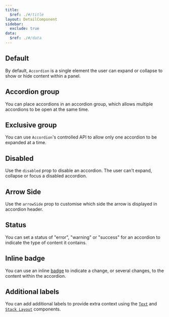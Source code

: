 ```yaml
---
title:
  $ref: ./#/title
layout: DetailComponent
sidebar:
  exclude: true
data:
  $ref: ./#/data
---
```


<LivePreviewControls>
<LivePreview componentName="accordion" exampleName="Default" >

## Default

By default, `Accordion` is a single element the user can expand or collapse to show or hide content within a panel.

</LivePreview>
<LivePreview componentName="accordion" exampleName="Group" displayName="Accordion Group">

## Accordion group

You can place accordions in an accordion group, which allows multiple accordions to be open at the same time.

</LivePreview>
<LivePreview componentName="accordion" exampleName="ExclusiveGroup">

## Exclusive group

You can use `Accordion`'s controlled API to allow only one accordion to be expanded at a time.

</LivePreview>
<LivePreview componentName="accordion" exampleName="Disabled" >

## Disabled

Use the `disabled` prop to disable an accordion. The user can't expand, collapse or focus a disabled accordion.

</LivePreview>
<LivePreview componentName="accordion" exampleName="ArrowSide" >

## Arrow Side

Use the `arrowSide` prop to customise which side the arrow is displayed in accordion header.

</LivePreview>
<LivePreview componentName="accordion" exampleName="Status" >

## Status

You can set a status of "error", "warning" or "success" for an accordion to indicate the type of content it contains.

</LivePreview>
<LivePreview componentName="accordion" exampleName="InlineBadge" >

## Inline badge

You can use an inline [badge](../badge) to indicate a change, or several changes, to the content within the accordion.

</LivePreview>
<LivePreview componentName="accordion" exampleName="AdditionalLabels" >

## Additional labels

You can add additional labels to provide extra context using the [`Text`](../text) and [`Stack Layout`](../stack-layout) components.

</LivePreview>
</LivePreviewControls>

